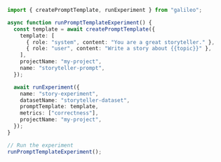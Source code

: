 ```typescript TypeScript
import { createPromptTemplate, runExperiment } from "galileo";

async function runPromptTemplateExperiment() {
  const template = await createPromptTemplate({
    template: [
      { role: "system", content: "You are a great storyteller." },
      { role: "user", content: "Write a story about {{topic}}" },
    ],
    projectName: "my-project",
    name: "storyteller-prompt",
  });

  await runExperiment({
    name: "story-experiment",
    datasetName: "storyteller-dataset",
    promptTemplate: template,
    metrics: ["correctness"],
    projectName: "my-project",
  });
}

// Run the experiment
runPromptTemplateExperiment();
```

